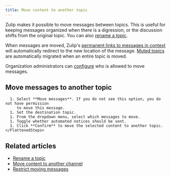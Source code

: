 ```yaml
---
title: Move content to another topic
---
```





Zulip makes it possible to move messages between topics. This is
useful for keeping messages organized when there is a digression, or
the discussion shifts from the original topic. You can also [rename a
topic](/help/rename-a-topic).

When messages are moved, Zulip's [permanent links to messages in
context](/help/link-to-a-message-or-conversation#get-a-link-to-a-specific-message)
will automatically redirect to the new location of the message. [Muted
topics](/help/mute-a-topic) are automatically migrated when an entire
topic is moved.

Organization administrators can [configure](/help/restrict-moving-messages) who
is allowed to move messages.

## Move messages to another topic

<Tabs>
  <TabItem label="Desktop/Web">
    <FlattenedSteps>
      <MessageActionsMenu />

      1. Select **Move messages**. If you do not see this option, you do not have permission
         to move this message.
      1. Set the destination topic.
      1. From the dropdown menu, select which messages to move.
      1. Toggle whether automated notices should be sent.
      1. Click **Confirm** to move the selected content to another topic.
    </FlattenedSteps>
  </TabItem>
</Tabs>

## Related articles

* [Rename a topic](/help/rename-a-topic)
* [Move content to another channel](/help/move-content-to-another-channel)
* [Restrict moving messages](/help/restrict-moving-messages)
